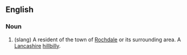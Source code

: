 ==English==

===Noun===
{{en-noun}}

#(slang) A resident of the town of [[Rochdale]] or its surrounding area. A [[Lancashire]] [[hillbilly]].